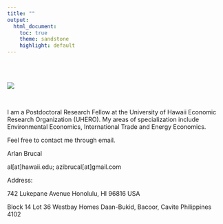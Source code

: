 ```yaml
---
title: ""
output:
  html_document:
    toc: true
    theme: sandstone
    highlight: default
---
```


<br>
<br>

![](images/abrucal.jpg) 

<br>

I am a Postdoctoral Research Fellow at the University of Hawaii Economic Research Organization (UHERO). My areas of specialization include Environmental Economics, International Trade and Energy Economics.

Feel free to contact me through email.

Arlan Brucal

al[at]hawaii.edu; azibrucal[at]gmail.com

Address:

742 Lukepane Avenue
Honolulu, HI 96816
USA

Block 14 Lot 36 Westbay Homes
Daan-Bukid, Bacoor, Cavite
Philippines 4102

